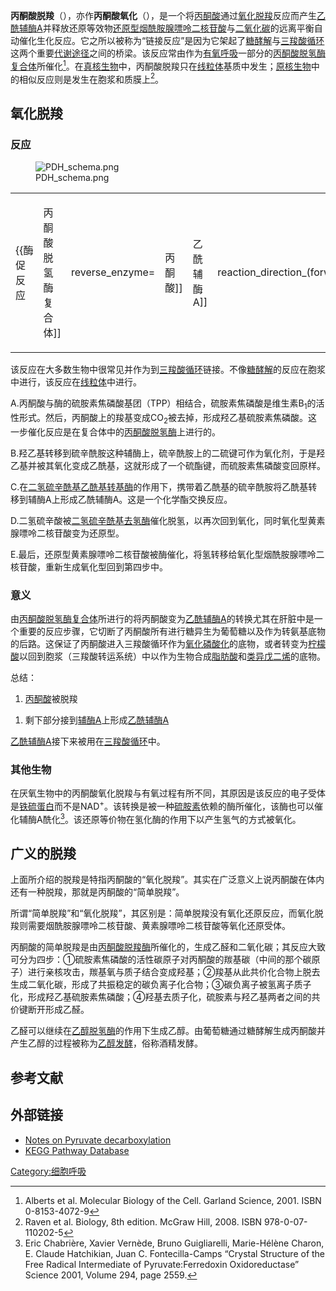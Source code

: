 {{noteTA|G1=生命科学}}
'''丙酮酸脱羧'''（{{lang-en|'''Pyruvate decarboxylation'''}}），亦作'''丙酮酸氧化'''（{{lang-en|The Oxidation of Pyruvate}}），是一个将[[丙酮酸|丙酮酸]]通过[[氧化脱羧|氧化脱羧]]反应而产生[[乙酰辅酶A|乙酰辅酶A]]并释放还原等效物[[烟酰胺腺嘌呤二核苷酸|还原型烟酰胺腺嘌呤二核苷酸]]与[[二氧化碳|二氧化碳]]的远离平衡自动催化生化反应。它之所以被称为“链接反应”是因为它架起了[[糖酵解|糖酵解]]与[[三羧酸循环|三羧酸循环]]这两个重要[[代谢途径|代谢途径]]之间的桥梁。该反应常由作为[[有氧呼吸|有氧呼吸]]一部分的[[丙酮酸脱氢酶复合体|丙酮酸脱氢酶复合体]]所催化<ref>Alberts et al. Molecular Biology of the Cell. Garland Science, 2001. ISBN 0-8153-4072-9</ref>。在[[真核生物|真核生物]]中，丙酮酸脱羧只在[[线粒体|线粒体]]基质中发生；[[原核生物|原核生物]]中的相似反应则是发生在胞浆和质膜上<ref>Raven et al. Biology, 8th edition. McGraw Hill, 2008. ISBN 978-0-07-110202-5</ref>。

==氧化脱羧==
===反应===
[[File:PDH_schema.png|thumb]]
{| cellspacing=15 width=25% style="border: 1px solid #a79c83"
| {{酶促反应
|foward_enzyme=[[丙酮酸脱氢酶复合体|丙酮酸脱氢酶复合体]]
|reverse_enzyme=
|substrate=[[丙酮酸|丙酮酸]]
|product=[[乙酰辅酶A|乙酰辅酶A]]
|reaction_direction_(forward/reversible/reverse)=forward
|minor_foward_substrate(s)= [[CoA|CoA]] '''+''' NAD<sup>+</sup>
|minor_foward_product(s)= CO<sub>2</sub> '''+''' NADH,H<sup>+</sup>
|minor_reverse_substrate(s)=
|minor_reverse_product(s)=
|substrate_image=Pyruvate2_wpmp.png
|product_image=acetyl_co-A_wpmp.png
}}
|}
该反应在大多数生物中很常见并作为到[[三羧酸循环|三羧酸循环]]链接。不像[[糖酵解|糖酵解]]的反应在胞浆中进行，该反应在[[线粒体|线粒体]]中进行。

A.丙酮酸与酶的硫胺素焦磷酸基团（TPP）相结合，硫胺素焦磷酸是维生素B<sub>1</sub>的活性形式。然后，丙酮酸上的羧基变成CO<sub>2</sub>被去掉，形成羟乙基硫胺素焦磷酸。这一步催化反应是在复合体中的[[丙酮酸脱氢酶|丙酮酸脱氢酶]]上进行的。

B.羟乙基转移到硫辛酰胺这种辅酶上，硫辛酰胺上的二硫键可作为氧化剂，于是羟乙基并被其氧化变成乙酰基，这就形成了一个硫酯键，而硫胺素焦磷酸变回原样。

C.在[[二氢硫辛酰基乙酰基转基酶|二氢硫辛酰基乙酰基转基酶]]的作用下，携带着乙酰基的硫辛酰胺将乙酰基转移到辅酶A上形成乙酰辅酶A。这是一个化学酯交换反应。

D.二氢硫辛酸被[[二氢硫辛酰基去氢酶|二氢硫辛酰基去氢酶]]催化脱氢，以再次回到氧化，同时氧化型黄素腺嘌呤二核苷酸变为还原型。

E.最后，还原型黄素腺嘌呤二核苷酸被酶催化，将氢转移给氧化型烟酰胺腺嘌呤二核苷酸，重新生成氧化型回到第四步中。

===意义===
由[[丙酮酸脱氢酶复合体|丙酮酸脱氢酶复合体]]所进行的将丙酮酸变为[[乙酰辅酶A|乙酰辅酶A]]的转换尤其在肝脏中是一个重要的反应步骤，它切断了丙酮酸所有进行糖异生为葡萄糖以及作为转氨基底物的后路。这保证了丙酮酸进入三羧酸循环作为[[氧化磷酸化|氧化磷酸化]]的底物，或者转变为[[柠檬酸|柠檬酸]]以回到胞浆（三羧酸转运系统）中以作为生物合成[[脂肪酸|脂肪酸]]和[[类异戊二烯|类异戊二烯]]的底物。

总结：

#[[丙酮酸|丙酮酸]]被脱羧

#剩下部分接到[[辅酶A|辅酶A]]上形成[[乙酰辅酶A|乙酰辅酶A]]

[[乙酰辅酶A|乙酰辅酶A]]接下来被用在[[三羧酸循环|三羧酸循环]]中。
===其他生物===
在厌氧生物中的丙酮酸氧化脱羧与有氧过程有所不同，其原因是该反应的电子受体是[[铁硫蛋白|铁硫蛋白]]而不是NAD<sup>+</sup>。该转换是被一种[[硫胺素|硫胺素]]依赖的酶所催化，该酶也可以催化辅酶A酰化<ref>Eric Chabrière, Xavier Vernède, Bruno Guigliarelli, Marie-Hélène Charon, E. Claude Hatchikian, Juan C. Fontecilla-Camps “Crystal Structure of the Free Radical Intermediate of Pyruvate:Ferredoxin Oxidoreductase” Science  2001, Volume 294, page 2559.</ref>。该还原等价物在氢化酶的作用下以产生氢气的方式被氧化。
==广义的脱羧==
上面所介绍的脱羧是特指丙酮酸的“氧化脱羧”。其实在广泛意义上说丙酮酸在体内还有一种脱羧，那就是丙酮酸的“简单脱羧”。

所谓“简单脱羧”和“氧化脱羧”，其区别是：简单脱羧没有氧化还原反应，而氧化脱羧则需要烟酰胺腺嘌呤二核苷酸、黄素腺嘌呤二核苷酸等氧化还原受体。

丙酮酸的简单脱羧是由[[丙酮酸脱羧酶|丙酮酸脱羧酶]]所催化的，生成乙醛和二氧化碳；其反应大致可分为四步：①硫胺素焦磷酸的活性碳原子对丙酮酸的羰基碳（中间的那个碳原子）进行亲核攻击，羰基氧与质子结合变成羟基；②羧基从此共价化合物上脱去生成二氧化碳，形成了共振稳定的碳负离子化合物；③碳负离子被氢离子质子化，形成羟乙基硫胺素焦磷酸；④羟基去质子化，硫胺素与羟乙基两者之间的共价键断开形成乙醛。

乙醛可以继续在[[乙醇脱氢酶|乙醇脱氢酶]]的作用下生成乙醇。由葡萄糖通过糖酵解生成丙酮酸并产生乙醇的过程被称为[[乙醇发酵|乙醇发酵]]，俗称酒精发酵。
==参考文献==
{{reflist}}

==外部链接==
*[http://www.rahulgladwin.com/blog/2007/01/notes-on-pyruvate-metabolism.html Notes on Pyruvate decarboxylation]{{Wayback|url=http://www.rahulgladwin.com/blog/2007/01/notes-on-pyruvate-metabolism.html |date=20080618072346 }}
*[http://www.genome.jp/kegg/pathway.html KEGG Pathway Database]{{Wayback|url=http://www.genome.jp/kegg/pathway.html |date=20110429204500 }}

{{细胞呼吸}}
{{新陈代谢图}}
{{自體抗原}}
[[Category:细胞呼吸|Category:细胞呼吸]]